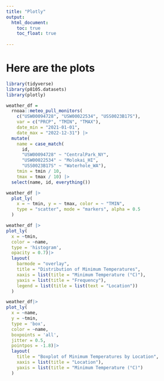 ```yaml
---
title: "Plotly"
output: 
  html_document:
    toc: true
    toc_float: true
   
---
```


# Here are the plots

```r
library(tidyverse)
library(p8105.datasets)
library(plotly)
```


```r
weather_df = 
  rnoaa::meteo_pull_monitors(
    c("USW00094728", "USW00022534", "USS0023B17S"),
    var = c("PRCP", "TMIN", "TMAX"), 
    date_min = "2021-01-01",
    date_max = "2022-12-31") |>
  mutate(
    name = case_match(
      id, 
      "USW00094728" ~ "CentralPark_NY", 
      "USW00022534" ~ "Molokai_HI",
      "USS0023B17S" ~ "Waterhole_WA"),
    tmin = tmin / 10,
    tmax = tmax / 10) |>
  select(name, id, everything())
```

```r
weather_df |>
  plot_ly(
    x = ~ tmin, y = ~ tmax, color = ~ "TMIN",
    type = "scatter", mode = "markers", alpha = 0.5
  )
```

  
```r
weather_df |>
plot_ly(
  x = ~tmin, 
  color = ~name, 
  type = 'histogram',
  opacity = 0.7)|>
  layout(
    barmode = "overlay",
    title = "Distribution of Minimum Temperatures",
    xaxis = list(title = "Minimum Temperature (°C)"),
    yaxis = list(title = "Frequency"),
    legend = list(title = list(text = "Location"))
  )
```

```r
weather_df|>
plot_ly(
  x = ~name,
  y = ~tmin,
  type = 'box',
  color = ~name,
  boxpoints = 'all', 
  jitter = 0.5,     
  pointpos = -1.8)|>
  layout(
    title = "Boxplot of Minimum Temperatures by Location",
    xaxis = list(title = "Location"),
    yaxis = list(title = "Minimum Temperature (°C)")
  )
```





